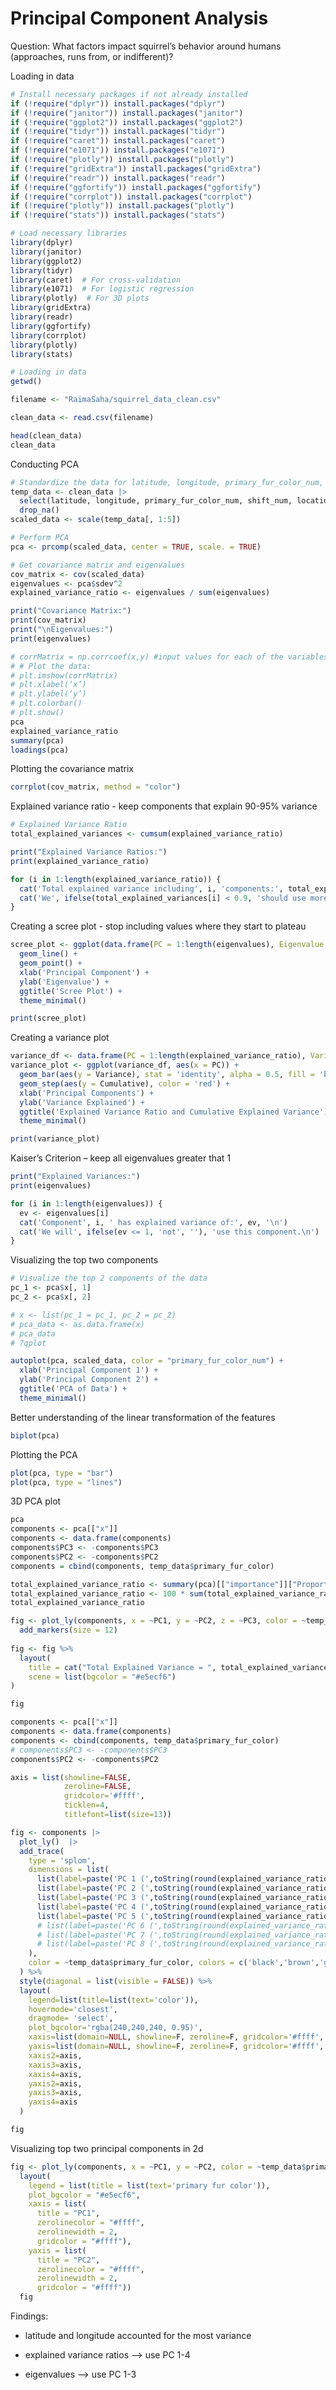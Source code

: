 # Principal Component Analysis

Question: What factors impact squirrel's behavior around humans (approaches, runs from, or indifferent)?

Loading in data

```r
# Install necessary packages if not already installed
if (!require("dplyr")) install.packages("dplyr")
if (!require("janitor")) install.packages("janitor")
if (!require("ggplot2")) install.packages("ggplot2")
if (!require("tidyr")) install.packages("tidyr")
if (!require("caret")) install.packages("caret")
if (!require("e1071")) install.packages("e1071")
if (!require("plotly")) install.packages("plotly")
if (!require("gridExtra")) install.packages("gridExtra")
if (!require("readr")) install.packages("readr")
if (!require("ggfortify")) install.packages("ggfortify")
if (!require("corrplot")) install.packages("corrplot")
if (!require("plotly")) install.packages("plotly")
if (!require("stats")) install.packages("stats")

# Load necessary libraries
library(dplyr)
library(janitor)
library(ggplot2)
library(tidyr)
library(caret)  # For cross-validation
library(e1071)  # For logistic regression
library(plotly)  # For 3D plots
library(gridExtra)
library(readr)
library(ggfortify)
library(corrplot)
library(plotly)
library(stats)

# Loading in data
getwd()

filename <- "RaimaSaha/squirrel_data_clean.csv"

clean_data <- read.csv(filename)  

head(clean_data)
clean_data
```

Conducting PCA

```r
# Standardize the data for latitude, longitude, primary_fur_color_num, shift_num, location_num, approaches, indifferent, runs_from, primary_fur_color
temp_data <- clean_data |>
  select(latitude, longitude, primary_fur_color_num, shift_num, location_num, approaches, indifferent, runs_from, primary_fur_color) |>
  drop_na()
scaled_data <- scale(temp_data[, 1:5])

# Perform PCA
pca <- prcomp(scaled_data, center = TRUE, scale. = TRUE)

# Get covariance matrix and eigenvalues
cov_matrix <- cov(scaled_data)
eigenvalues <- pca$sdev^2
explained_variance_ratio <- eigenvalues / sum(eigenvalues)

print("Covariance Matrix:")
print(cov_matrix)
print("\nEigenvalues:")
print(eigenvalues)

# corrMatrix = np.corrcoef(x,y) #input values for each of the variables
# # Plot the data:
# plt.imshow(corrMatrix)
# plt.xlabel(‘x’)
# plt.ylabel(‘y’)
# plt.colorbar()
# plt.show()
pca
explained_variance_ratio
summary(pca)
loadings(pca)
```

Plotting the covariance matrix

```r
corrplot(cov_matrix, method = "color")
```

Explained variance ratio - keep components that explain 90-95% variance

```r
# Explained Variance Ratio
total_explained_variances <- cumsum(explained_variance_ratio)

print("Explained Variance Ratios:")
print(explained_variance_ratio)

for (i in 1:length(explained_variance_ratio)) {
  cat('Total explained variance including', i, 'components:', total_explained_variances[i], '\n')
  cat('We', ifelse(total_explained_variances[i] < 0.9, 'should use more components', 'do not need to use more components.'), '\n')
}
```

Creating a scree plot - stop including values where they start to plateau

```r
scree_plot <- ggplot(data.frame(PC = 1:length(eigenvalues), Eigenvalue = eigenvalues), aes(x = PC, y = Eigenvalue), xlim = c(0,5)) +
  geom_line() +
  geom_point() +
  xlab('Principal Component') +
  ylab('Eigenvalue') +
  ggtitle('Scree Plot') +
  theme_minimal()

print(scree_plot)
```

Creating a variance plot

```r
variance_df <- data.frame(PC = 1:length(explained_variance_ratio), Variance = explained_variance_ratio, Cumulative = total_explained_variances)
variance_plot <- ggplot(variance_df, aes(x = PC)) +
  geom_bar(aes(y = Variance), stat = 'identity', alpha = 0.5, fill = 'blue') +
  geom_step(aes(y = Cumulative), color = 'red') +
  xlab('Principal Components') +
  ylab('Variance Explained') +
  ggtitle('Explained Variance Ratio and Cumulative Explained Variance') +
  theme_minimal()

print(variance_plot)
```

Kaiser's Criterion – keep all eigenvalues greater that 1

```r
print("Explained Variances:")
print(eigenvalues)

for (i in 1:length(eigenvalues)) {
  ev <- eigenvalues[i]
  cat('Component', i, ' has explained variance of:', ev, '\n')
  cat('We will', ifelse(ev <= 1, 'not', ''), 'use this component.\n')
}
```

Visualizing the top two components

```r
# Visualize the top 2 components of the data
pc_1 <- pca$x[, 1]
pc_2 <- pca$x[, 2]

# x <- list(pc_1 = pc_1, pc_2 = pc_2)
# pca_data <- as.data.frame(x)
# pca_data
# ?qplot

autoplot(pca, scaled_data, color = "primary_fur_color_num") +
  xlab('Principal Component 1') +
  ylab('Principal Component 2') +
  ggtitle('PCA of Data') +
  theme_minimal()
```

Better understanding of the linear transformation of the features

```r
biplot(pca)
```

Plotting the PCA

```r
plot(pca, type = "bar")
plot(pca, type = "lines")
```

3D PCA plot

```r
pca
components <- pca[["x"]]
components <- data.frame(components)
components$PC3 <- -components$PC3
components$PC2 <- -components$PC2
components = cbind(components, temp_data$primary_fur_color)

total_explained_variance_ratio <- summary(pca)[["importance"]]["Proportion of Variance",]
total_explained_variance_ratio <- 100 * sum(total_explained_variance_ratio)
total_explained_variance_ratio

fig <- plot_ly(components, x = ~PC1, y = ~PC2, z = ~PC3, color = ~temp_data$primary_fur_color, colors = c('black','brown','gray') ) %>%
  add_markers(size = 12)
  
fig <- fig %>%
  layout(
    title = cat("Total Explained Variance = ", total_explained_variance_ratio),
    scene = list(bgcolor = "#e5ecf6")
)

fig

```

```r
components <- pca[["x"]]
components <- data.frame(components)
components <- cbind(components, temp_data$primary_fur_color)
# components$PC3 <- -components$PC3
components$PC2 <- -components$PC2

axis = list(showline=FALSE,
            zeroline=FALSE,
            gridcolor='#ffff',
            ticklen=4,
            titlefont=list(size=13))

fig <- components |>
  plot_ly()  |>
  add_trace(
    type = 'splom',
    dimensions = list(
      list(label=paste('PC 1 (',toString(round(explained_variance_ratio[1],1)),'%)',sep = ''), values=~PC1),
      list(label=paste('PC 2 (',toString(round(explained_variance_ratio[2],1)),'%)',sep = ''), values=~PC2),
      list(label=paste('PC 3 (',toString(round(explained_variance_ratio[3],1)),'%)',sep = ''), values=~PC3),
      list(label=paste('PC 4 (',toString(round(explained_variance_ratio[4],1)),'%)',sep = ''), values=~PC4),
      list(label=paste('PC 5 (',toString(round(explained_variance_ratio[5],1)),'%)',sep = ''), values=~PC5)#,
      # list(label=paste('PC 6 (',toString(round(explained_variance_ratio[6],1)),'%)',sep = ''), values=~PC6),
      # list(label=paste('PC 7 (',toString(round(explained_variance_ratio[7],1)),'%)',sep = ''), values=~PC7),
      # list(label=paste('PC 8 (',toString(round(explained_variance_ratio[8],1)),'%)',sep = ''), values=~PC8)
    ),
    color = ~temp_data$primary_fur_color, colors = c('black','brown','gray')
  ) %>%
  style(diagonal = list(visible = FALSE)) %>%
  layout(
    legend=list(title=list(text='color')),
    hovermode='closest',
    dragmode= 'select',
    plot_bgcolor='rgba(240,240,240, 0.95)',
    xaxis=list(domain=NULL, showline=F, zeroline=F, gridcolor='#ffff', ticklen=4),
    yaxis=list(domain=NULL, showline=F, zeroline=F, gridcolor='#ffff', ticklen=4),
    xaxis2=axis,
    xaxis3=axis,
    xaxis4=axis,
    yaxis2=axis,
    yaxis3=axis,
    yaxis4=axis
  )

fig
```

Visualizing top two principal components in 2d

```r
fig <- plot_ly(components, x = ~PC1, y = ~PC2, color = ~temp_data$primary_fur_color, colors = c("black", "brown", "gray"), type = "scatter", mode = "markers") |>
  layout(
    legend = list(title = list(text='primary fur color')),
    plot_bgcolor = "#e5ecf6",
    xaxis = list(
      title = "PC1",
      zerolinecolor = "#ffff",
      zerolinewidth = 2,
      gridcolor = "#ffff"),
    yaxis = list(
      title = "PC2",
      zerolinecolor = "#ffff",
      zerolinewidth = 2,
      gridcolor = "#ffff"))
  fig

```

Findings:

-   latitude and longitude accounted for the most variance

-   explained variance ratios —\> use PC 1-4

-   eigenvalues —\> use PC 1-3
